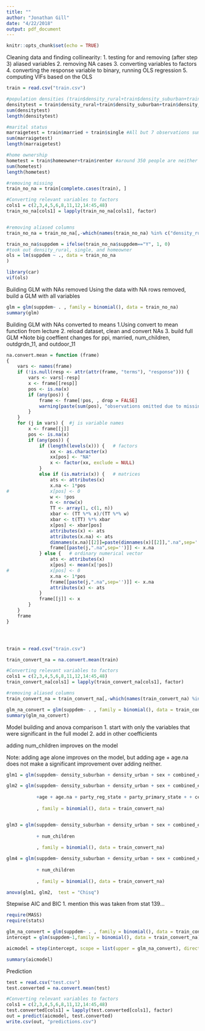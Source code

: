 ```yaml
---
title: ""
author: "Jonathan Gill"
date: "4/22/2018"
output: pdf_document
---
```


```r
knitr::opts_chunk$set(echo = TRUE)
```


Cleaning data and finding collinearity: 
1. testing for and removing (after step 3) aliased variables
2. removing NA cases
3. converting variables to factors
4. converting the response variable to binary, running OLS regression
5. computing VIFs based on the OLS
```r
train = read.csv("train.csv")

#population densities (train$density_rural+train$density_suburban+train$density_urban)
densitytest = train$density_rural+train$density_suburban+train$density_urban #Aliased. Should remove 1 or collapse to categorical
sum(densitytest)
length(densitytest)

#marital status
marraigetest = train$married + train$single #All but 7 observations sum to 1. Treat as perfectly correlated
sum(marraigetest)
length(marraigetest)

#home ownership
hometest = train$homeowner+train$renter #around 350 people are neither homeowners nor renters; let's hang on to both variables
sum(hometest)
length(hometest)

#removing missing
train_no_na = train[complete.cases(train), ]

#Converting relevant variables to factors
cols1 = c(2,3,4,5,6,8,11,12,14:45,48)
train_no_na[cols1] = lapply(train_no_na[cols1], factor)


#removing aliased columns
train_no_na = train_no_na[,-which(names(train_no_na) %in% c("density_rural","single"))]

train_no_na$suppdem = ifelse(train_no_na$suppdem=="Y", 1, 0)
#took out density_rural, single, and homeowner
ols = lm(suppdem ~ ., data = train_no_na
)

library(car)
vif(ols)
```


Building GLM with NAs removed
Using the data with NA rows removed, build a GLM with all variables
```r
glm = glm(suppdem~ . , family = binomial(), data = train_no_na)
summary(glm)
```

Building GLM with NAs converted to means
1.Using convert to mean function from lecture
2. reload dataset, clean and convert NAs
3. build full GLM
*Note big coeffient changes for ppi, married, num_children, outdgrdn_11, and outdoor_11
```r
na.convert.mean = function (frame) 
{
    vars <- names(frame)
    if (!is.null(resp <- attr(attr(frame, "terms"), "response"))) {
        vars <- vars[-resp]
        x <- frame[[resp]]
        pos <- is.na(x)
        if (any(pos)) {
            frame <- frame[!pos, , drop = FALSE]
            warning(paste(sum(pos), "observations omitted due to missing values in the response"))
        }
    }
    for (j in vars) {  #j is variable names
        x <- frame[[j]]
        pos <- is.na(x)
        if (any(pos)) {
            if (length(levels(x))) {   # factors
                xx <- as.character(x)
                xx[pos] <- "NA"
                x <- factor(xx, exclude = NULL)
            }
            else if (is.matrix(x)) {   # matrices
                ats <- attributes(x)
                x.na <- 1*pos
#               x[pos] <- 0
                w <- !pos
                n <- nrow(x)
                TT <- array(1, c(1, n))
                xbar <- (TT %*% x)/(TT %*% w)
                xbar <- t(TT) %*% xbar
                x[pos] <- xbar[pos]
                attributes(x) <- ats
                attributes(x.na) <- ats
                dimnames(x.na)[[2]]=paste(dimnames(x)[[2]],".na",sep='')
                frame[[paste(j,".na",sep='')]] <- x.na 
            } else {   # ordinary numerical vector
                ats <- attributes(x)
                x[pos] <- mean(x[!pos])
#               x[pos] <- 0
                x.na <- 1*pos
                frame[[paste(j,".na",sep='')]] <- x.na 
                attributes(x) <- ats
            }
            frame[[j]] <- x
        }
    }
    frame
}




train = read.csv("train.csv")

train_convert_na = na.convert.mean(train)

#Converting relevant variables to factors
cols1 = c(2,3,4,5,6,8,11,12,14:45,48)
train_convert_na[cols1] = lapply(train_convert_na[cols1], factor)

#removing aliased columns
train_convert_na = train_convert_na[,-which(names(train_convert_na) %in% c("density_rural","single"))]

glm_na_convert = glm(suppdem~ . , family = binomial(), data = train_convert_na)
summary(glm_na_convert)
```


Model building and anova comparison
1. start with only the variables that were significant in the full model
2. add in other coefficients

adding num_children improves on the model

Note: adding age alone improves on the model, but adding age + age.na does not make a significant improvement over adding neither.
```r
glm1 = glm(suppdem~ density_suburban + density_urban + sex + combined_ethnicity_4way + combined_ethnicity_4way + ppi + married + education+ hasreligion + catholic + christian + interest_in_religion + donrever_1 + liberal_donor + conservative_donor + contbrel_1 + apparel_1+cat_1+guns_1 + cnty_pct_religious + cnty_pct_evangelical + cnty_pct_religious.na + cnty_pct_evangelical.na, family = binomial(), data = train_convert_na) #significant coefficients only

glm2 = glm(suppdem~ density_suburban + density_urban + sex + combined_ethnicity_4way + combined_ethnicity_4way + ppi + married + education+ hasreligion + catholic + christian + interest_in_religion + donrever_1 + liberal_donor + conservative_donor + contbrel_1 + apparel_1+cat_1+guns_1 + cnty_pct_religious + cnty_pct_evangelical + cnty_pct_religious.na + cnty_pct_evangelical.na
           
           +age + age.na + party_reg_state + party_primary_state + + census_median_income
           
           , family = binomial(), data = train_convert_na) 


glm3 = glm(suppdem~ density_suburban + density_urban + sex + combined_ethnicity_4way + combined_ethnicity_4way + ppi + married + education+ hasreligion + catholic + christian + interest_in_religion + donrever_1 + liberal_donor + conservative_donor + contbrel_1 + apparel_1+cat_1+guns_1 + cnty_pct_religious + cnty_pct_evangelical + cnty_pct_religious.na + cnty_pct_evangelical.na
           
           + num_children
           
           , family = binomial(), data = train_convert_na) 

glm4 = glm(suppdem~ density_suburban + density_urban + sex + combined_ethnicity_4way + combined_ethnicity_4way + ppi + married + education+ hasreligion + catholic + christian + interest_in_religion + donrever_1 + liberal_donor + conservative_donor + contbrel_1 + apparel_1+cat_1+guns_1 + cnty_pct_religious + cnty_pct_evangelical + cnty_pct_religious.na + cnty_pct_evangelical.na
           
           + num_children
           
           , family = binomial(), data = train_convert_na) 

anova(glm1, glm2,  test = "Chisq")
```

Stepwise AIC and BIC
1. mention this was taken from stat 139...
```r
require(MASS)
require(stats)

glm_na_convert = glm(suppdem~ . , family = binomial(), data = train_convert_na)
intercept = glm(suppdem~1,family = binomial(), data = train_convert_na)

aicmodel = step(intercept, scope = list(upper = glm_na_convert), direction = "forward", k = 2 )

summary(aicmodel)

```

Prediction
```r
test = read.csv("test.csv")
test.converted = na.convert.mean(test)

#Converting relevant variables to factors
cols1 = c(2,3,4,5,6,8,11,12,14:45,48)
test.converted[cols1] = lapply(test.converted[cols1], factor)
out = predict(aicmodel, test.converted)
write.csv(out, "predictions.csv")
```



